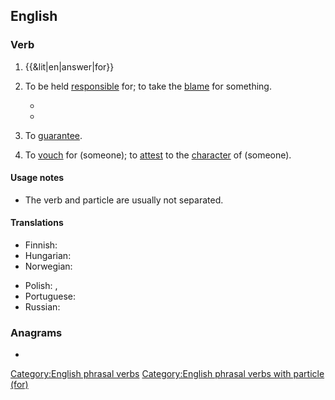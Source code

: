 ==English==

===Verb===
{{en-verb|*}}

# {{&lit|en|answer|for}}
#: {{ux|en|I don't know the answer to that, so I'm going to let my lawyer '''answer for''' me.}}
# {{lb|en|ambitransitive}} To be held [[responsible]] for; to take the [[blame]] for something.
#: {{ux|en|The mayor will be '''answering for''' his crimes for many years.}}
#* {{quote-song|en|year=1984|album=The Smiths|artist=The Smiths|title=Suffer Little Children|author=Morrissey, Johnny Marr|passage=Oh John, you'll never be a man / And you'll never see your home again / Oh Manchester, so much to '''answer for'''}}
#* {{quote-journal|en|year=2007|month=September|volume=197|issue=6|page=26|title=The Faculty 'Problem'|author=Wilson D Miscamble|journal=America|passage=Duffy dared to think that Queen Elizabeth I has a few things '''for''' which to '''answer'''}}
# {{lb|en|transitive}} To [[guarantee]].
#: {{ux|en|I will '''answer for''' his debt, if he can't pay on the day.}}
# {{lb|en|transitive}} To [[vouch]] for (someone); to [[attest]] to the [[character]] of (someone).
#: {{ux|en|She's known me for years, and she's always '''answered for''' me!}}

====Usage notes====
* The verb and particle are usually not separated.

====Translations====
{{trans-top|to be held responsible for}}
* Finnish: {{t+|fi|vastata}} {{qualifier|+ elative}}
* Hungarian: {{t+|hu|felel}}
* Norwegian: {{t+|no|svare for}}
{{trans-mid}}
* Polish: {{t+|pl|odpowiadać|alt=odpowiadać za|impf}} {{qualifier|+ accusative}}, {{t+|pl|odpowiedzieć|alt=odpowiedzieć za|pf}} {{qualifier|+ accusative}}
* Portuguese: {{t|pt|[[responder]] [[por]]}}
* Russian: {{t-needed|ru}}
{{trans-bottom}}

===Anagrams===
* {{anagrams|en|a=aefnorrsw|forewarns}}

[[Category:English phrasal verbs]]
[[Category:English phrasal verbs with particle (for)]]